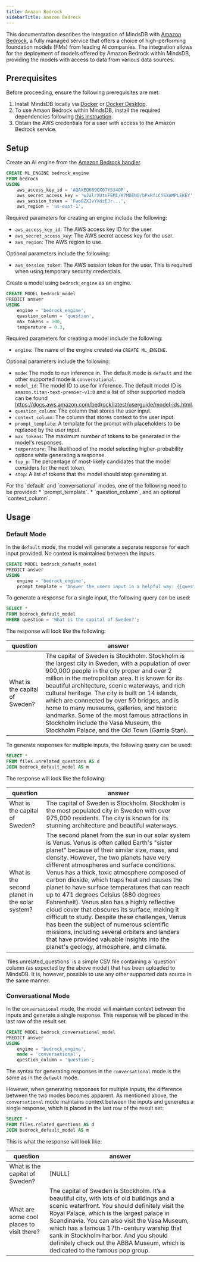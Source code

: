 ```yaml
---
title: Amazon Bedrock
sidebarTitle: Amazon Bedrock
---
```


This documentation describes the integration of MindsDB with [Amazon Bedrock](https://aws.amazon.com/bedrock/), a fully managed service that offers a choice of high-performing foundation models (FMs) from leading AI companies.
The integration allows for the deployment of models offered by Amazon Bedrock within MindsDB, providing the models with access to data from various data sources.

## Prerequisites

Before proceeding, ensure the following prerequisites are met:

1. Install MindsDB locally via [Docker](https://docs.mindsdb.com/setup/self-hosted/docker) or [Docker Desktop](https://docs.mindsdb.com/setup/self-hosted/docker-desktop).
2. To use Amaon Bedrock within MindsDB, install the required dependencies following [this instruction](/setup/self-hosted/docker#install-dependencies).
3. Obtain the AWS credentials for a user with access to the Amazon Bedrock service.

## Setup

Create an AI engine from the [Amazon Bedrock handler](https://github.com/mindsdb/mindsdb/tree/main/mindsdb/integrations/handlers/bedrock_handler).

```sql
CREATE ML_ENGINE bedrock_engine
FROM bedrock
USING
    aws_access_key_id = 'AQAXEQK89OX07YS34OP',
    aws_secret_access_key = 'wJalrXUtnFEMI/K7MDENG/bPxRfiCYEXAMPLEKEY',
    aws_session_token = 'FwoGZXIvYXdzEJr...',
    aws_region = 'us-east-1',
```

Required parameters for creating an engine include the following:

- `aws_access_key_id`: The AWS access key ID for the user.
- `aws_secret_access_key`: The AWS secret access key for the user.
- `aws_region`: The AWS region to use.

Optional parameters include the following:

- `aws_session_token`: The AWS session token for the user. This is required when using temporary security credentials.

Create a model using `bedrock_engine` as an engine.

```sql
CREATE MODEL bedrock_model
PREDICT answer
USING
    engine = 'bedrock_engine',
    question_column = 'question',
    max_tokens = 100,
    temperature = 0.3,
```

Required parameters for creating a model include the following:

* `engine`: The name of the engine created via `CREATE ML_ENGINE`.

Optional parameters include the following:

* `mode`: The mode to run inference in. The default mode is `default` and the other supported mode is `conversational`.
* `model_id`: The model ID to use for inference. The default model ID is `amazon.titan-text-premier-v1:0` and a list of other supported models can be found https://docs.aws.amazon.com/bedrock/latest/userguide/model-ids.html.
* `question_column`: The column that stores the user input.
* `context_column`: The column that stores context to the user input.
* `prompt_template`: A template for the prompt with placeholders to be replaced by the user input.
* `max_tokens`: The maximum number of tokens to be generated in the model's responses.
* `temperature`: The likelihood of the model selecting higher-probability options while generating a response.
* `top_p`: The percentage of most-likely candidates that the model considers for the next token.
* `stop`: A list of tokens that the model should stop generating at.

<Tip>
For the `default` and `conversational` modes, one of the following need to be provided:
    * `prompt_template`.
    * `question_column`, and an optional `context_column`.
</Tip>

## Usage

### Default Mode

In the `default` mode, the model will generate a separate response for each input provided. No context is maintained between the inputs.

```sql
CREATE MODEL bedrock_default_model
PREDICT answer
USING
    engine = 'bedrock_engine',
    prompt_template = 'Answer the users input in a helpful way: {{question}}';
```

To generate a response for a single input, the following query can be used:

```sql
SELECT *
FROM bedrock_default_model
WHERE question = 'What is the capital of Sweden?';
```

The response will look like the following:

| question | answer |
| ------ | -------- |
| What is the capital of Sweden?  | The capital of Sweden is Stockholm. Stockholm is the largest city in Sweden, with a population of over 900,000 people in the city proper and over 2 million in the metropolitan area. It is known for its beautiful architecture, scenic waterways, and rich cultural heritage. The city is built on 14 islands, which are connected by over 50 bridges, and is home to many museums, galleries, and historic landmarks. Some of the most famous attractions in Stockholm include the Vasa Museum, the Stockholm Palace, and the Old Town (Gamla Stan). |

To generate responses for multiple inputs, the following query can be used:

```sql
SELECT *
FROM files.unrelated_questions AS d
JOIN bedrock_default_model AS m
```

The response will look like the following:

| question | answer |
| -------- | ------ |
| What is the capital of Sweden? | The capital of Sweden is Stockholm. Stockholm is the most populated city in Sweden with over 975,000 residents. The city is known for its stunning architecture and beautiful waterways. |
| What is the second planet in the solar system? | The second planet from the sun in our solar system is Venus. Venus is often called Earth's "sister planet" because of their similar size, mass, and density. However, the two planets have very different atmospheres and surface conditions. Venus has a thick, toxic atmosphere composed of carbon dioxide, which traps heat and causes the planet to have surface temperatures that can reach up to 471 degrees Celsius (880 degrees Fahrenheit). Venus also has a highly reflective cloud cover that obscures its surface, making it difficult to study. Despite these challenges, Venus has been the subject of numerous scientific missions, including several orbiters and landers that have provided valuable insights into the planet's geology, atmosphere, and climate. |

<Tip>
`files.unrelated_questions` is a simple CSV file containing a `question` column (as expected by the above model) that has been uploaded to MindsDB. It is, however, possible to use any other supported data source in the same manner.
</Tip>

### Conversational Mode

In the `conversational` mode, the model will maintain context between the inputs and generate a single response. This response will be placed in the last row of the result set.

```sql
CREATE MODEL bedrock_conversational_model
PREDICT answer
USING
    engine = 'bedrock_engine',
    mode = 'conversational',
    question_column = 'question';
```

The syntax for generating responses in the `conversational` mode is the same as in the `default` mode.

However, when generating responses for multiple inputs, the difference between the two modes becomes apparent. As mentioned above, the `conversational` mode maintains context between the inputs and generates a single response, which is placed in the last row of the result set:

```sql
SELECT *
FROM files.related_questions AS d
JOIN bedrock_default_model AS m
```

This is what the response will look like:

| question | answer |
| -------- | ------ |
| What is the capital of Sweden? | [NULL] |
| What are some cool places to visit there? | The capital of Sweden is Stockholm. It’s a beautiful city, with lots of old buildings and a scenic waterfront. You should definitely visit the Royal Palace, which is the largest palace in Scandinavia. You can also visit the Vasa Museum, which has a famous 17th-century warship that sank in Stockholm harbor. And you should definitely check out the ABBA Museum, which is dedicated to the famous pop group. |
